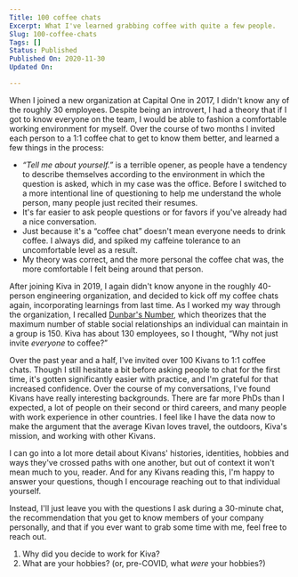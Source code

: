 ```yaml
---
Title: 100 coffee chats
Excerpt: What I've learned grabbing coffee with quite a few people.
Slug: 100-coffee-chats
Tags: []
Status: Published
Published On: 2020-11-30
Updated On: 

---
```


When I joined a new organization at Capital One in 2017, I didn't know any of the roughly 30 employees. Despite being an introvert, I had a theory that if I got to know everyone on the team, I would be able to fashion a comfortable working environment for myself. Over the course of two months I invited each person to a 1:1 coffee chat to get to know them better, and learned a few things in the process:

- _“Tell me about yourself.”_ is a terrible opener, as people have a tendency to describe themselves according to the environment in which the question is asked, which in my case was the office. Before I switched to a more intentional line of questioning to help me understand the whole person, many people just recited their resumes.
- It's far easier to ask people questions or for favors if you've already had a nice conversation.
- Just because it's a “coffee chat” doesn't mean everyone needs to drink coffee. I always did, and spiked my caffeine tolerance to an uncomfortable level as a result.
- My theory was correct, and the more personal the coffee chat was, the more comfortable I felt being around that person.

After joining Kiva in 2019, I again didn't know anyone in the roughly 40-person engineering organization, and decided to kick off my coffee chats again, incorporating learnings from last time. As I worked my way through the organization, I recalled [Dunbar's Number](https://en.wikipedia.org/wiki/Dunbar%27s_number), which theorizes that the maximum number of stable social relationships an individual can maintain in a group is 150. Kiva has about 130 employees, so I thought, “Why not just invite _everyone_ to coffee?”


Over the past year and a half, I've invited over 100 Kivans to 1:1 coffee chats. Though I still hesitate a bit before asking people to chat for the first time, it's gotten significantly easier with practice, and I'm grateful for that increased confidence. Over the course of my conversations, I've found Kivans have really interesting backgrounds. There are far more PhDs than I expected, a lot of people on their second or third careers, and many people with work experience in other countries. I feel like I have the data now to make the argument that the average Kivan loves travel, the outdoors, Kiva's mission, and working with other Kivans.


I can go into a lot more detail about Kivans' histories, identities, hobbies and ways they've crossed paths with one another, but out of context it won't mean much to you, reader. And for any Kivans reading this, I'm happy to answer your questions, though I encourage reaching out to that individual yourself.


Instead, I'll just leave you with the questions I ask during a 30-minute chat, the recommendation that you get to know members of your company personally, and that if you ever want to grab some time with me, feel free to reach out.

1. Why did you decide to work for Kiva?
2. What are your hobbies? (or, pre-COVID, what _were_ your hobbies?)
